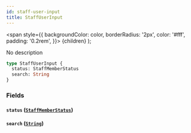 ```yaml
---
id: staff-user-input
title: StaffUserInput
---
```


<span
style={{
      backgroundColor: color,
      borderRadius: '2px',
      color: '#fff',
      padding: '0.2rem',
    }}>
{children}
</span>
);

No description

```graphql
type StaffUserInput {
  status: StaffMemberStatus
  search: String
}
```

### Fields

#### `status` ([`StaffMemberStatus`](/api-reference/enums/staff-member-status.mdx))

#### `search` ([`String`](/api-reference/scalars/string.mdx))
